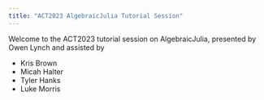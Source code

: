 ```yaml
---
title: "ACT2023 AlgebraicJulia Tutorial Session"
---
```


Welcome to the ACT2023 tutorial session on AlgebraicJulia, presented by Owen Lynch and assisted by

- Kris Brown
- Micah Halter
- Tyler Hanks
- Luke Morris
